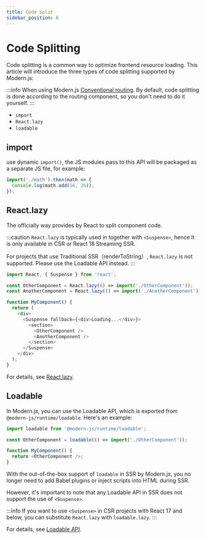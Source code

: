 ```yaml
---
title: Code Split
sidebar_position: 6
---
```

# Code Splitting

Code splitting is a common way to optimize frontend resource loading. This article will introduce the three types of code splitting supported by Modern.js:

:::info
When using Modern.js [Conventional routing](/guides/basic-features/routes#conventional-routing). By default, code splitting is done according to the routing component, so you don't need to do it yourself.
:::

- `import`
- `React.lazy`
- `loadable`

## import

use dynamic `import()`, the JS modules pass to this API will be packaged as a separate JS file, for example:

```ts
import('./math').then(math => {
  console.log(math.add(16, 26));
});
```

## React.lazy

The officially way provides by React to split component code.

:::caution
`React.lazy` is typically used in together with `<Suspense>`, hence it is only available in CSR or React 18 Streaming SSR.

For projects that use Traditional SSR（renderToString）, `React.lazy` is not supported. Please use the Loadable API instead.
:::

```ts
import React, { Suspense } from 'react';

const OtherComponent = React.lazy(() => import('./OtherComponent'));
const AnotherComponent = React.lazy(() => import('./AnotherComponent'));

function MyComponent() {
  return (
    <div>
      <Suspense fallback={<div>Loading...</div>}>
        <section>
          <OtherComponent />
          <AnotherComponent />
        </section>
      </Suspense>
    </div>
  );
}
```

For details, see [React lazy](https://react.dev/reference/react/lazy).

## Loadable

In Modern.js, you can use the Loadable API, which is exported from `@modern-js/runtime/loadable`. Here's an example:

```ts
import loadable from '@modern-js/runtime/loadable';

const OtherComponent = loadable(() => import('./OtherComponent'));

function MyComponent() {
  return <OtherComponent />;
}
```

With the out-of-the-box support of `loadable` in SSR by Modern.js, you no longer need to add Babel plugins or inject scripts into HTML during SSR.

However, it's important to note that any Loadable API in SSR does not support the use of `<Suspense>`.

:::info
If you want to use `<Suspense>` in CSR projects with React 17 and below, you can substitute `React.lazy` with `loadable.lazy`.
:::

For details, see [Loadable API](/apis/app/runtime/utility/loadable).
